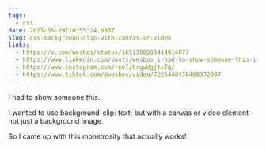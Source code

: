 ```yaml
---
tags:
  - css
date: 2025-05-29T10:55:24.895Z
slug: css-background-clip-with-canvas-or-video
links:
  - https://x.com/wesbos/status/1651308689414914077
  - https://www.linkedin.com/posts/wesbos_i-had-to-show-someone-this-i-wanted-to-activity-7057074991678263296-NXOt/
  - https://www.instagram.com/reel/CrgwUgjtxTq/
  - https://www.tiktok.com/@wesbos/video/7226448476400372997
---
```


I had to show someone this.

I wanted to use background-clip: text; but with a canvas or video element - not just a background image.

So I came up with this monstrosity that actually works!
